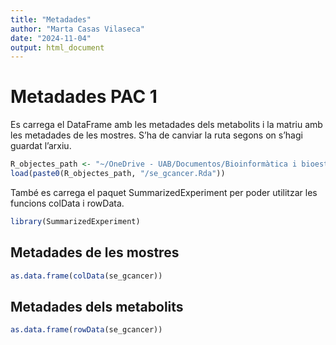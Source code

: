 ---
title: "Metadades"
author: "Marta Casas Vilaseca"
date: "2024-11-04"
output: html_document
---
# Metadades PAC 1
Es carrega el DataFrame amb les metadades dels metabolits i la matriu amb les metadades de les mostres. S'ha de canviar la ruta segons on s'hagi guardat l'arxiu. 
```{r}
R_objectes_path <- "~/OneDrive - UAB/Documentos/Bioinformàtica i bioestadística/Anàlisi de dades òmiques/Repte 1. Les òmiques/R/R_objectes"
load(paste0(R_objectes_path, "/se_gcancer.Rda"))
```
També es carrega el paquet SummarizedExperiment per poder utilitzar les funcions colData i rowData. 
```{r, warning=FALSE, message=FALSE}
library(SummarizedExperiment)
```

## Metadades de les mostres
```{r}
as.data.frame(colData(se_gcancer))
```
## Metadades dels metabolits
```{r}
as.data.frame(rowData(se_gcancer))
```

